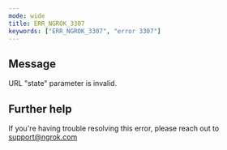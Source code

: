```yaml
---
mode: wide
title: ERR_NGROK_3307
keywords: ["ERR_NGROK_3307", "error 3307"]
---
```


## Message

URL "state" parameter is invalid.

## Further help

If you're having trouble resolving this error, please reach out to [support@ngrok.com](mailto:support@ngrok.com?subject=Help%20with%20ERR_NGROK_3307)
